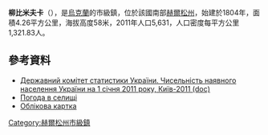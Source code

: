 {{no footnotes|time=2015-09-15T07:31:13+00:00}}
{{coord|46|48|18|N|33|34|20|E|scale:30000|display=title}}

'''柳比米夫卡'''（{{lang-uk|Любимівка}}），是[[烏克蘭|烏克蘭]]的市級鎮，位於該國南部[[赫爾松州|赫爾松州]]，始建於1804年，面積4.26平方公里，海拔高度58米，2011年人口5,631，人口密度每平方公里1,321.83人。

==參考資料==
*[https://web.archive.org/web/20121010205321/http://stat6.stat.lviv.ua/PXWEB2007/ukr/publ/2011/chnas.zip Державний комітет статистики України. Чисельність наявного населення України на 1 січня 2011 року, Київ-2011 (doc)]
* [http://weather.in.ua/ua/hersonskaja/14149 Погода в селищі] {{Wayback|url=http://weather.in.ua/ua/hersonskaja/14149 |date=20201126184308 }}
* [http://gska2.rada.gov.ua/pls/z7502/A005?rdat1=27.07.2008&rf7571=42413 Облікова картка]{{dead link|date=2018年3月 |bot=InternetArchiveBot |fix-attempted=yes }}

{{DEFAULTSORT:Любимівка}}
[[Category:赫爾松州市級鎮|Category:赫爾松州市級鎮]]


{{Kherson-geo-stub}}
